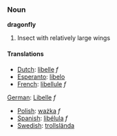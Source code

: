 ===Noun===

'''dragonfly'''

# Insect with relatively large wings

====Translations====
*[[Dutch]]: [[libelle]] ''f''
*[[Esperanto]]: [[libelo]]
*[[French]]: [[libellule]] ''f''
[[German]]: [[Libelle]] ''f''
*[[Polish]]: [[ważka]] ''f''
*[[Spanish]]: [[libélula]] ''f''
*[[Swedish]]: [[trollslända]]